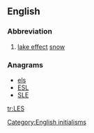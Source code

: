 {{also|Les|les|lës|leş|leš}}
==English==

===Abbreviation===
{{en-abbr}}

# [[lake effect]] [[snow]]

===Anagrams===
* [[els#English|els]] 
* [[ESL#English|ESL]]
* [[SLE#English|SLE]]

[[Category:English initialisms]]

[[tr:LES]]